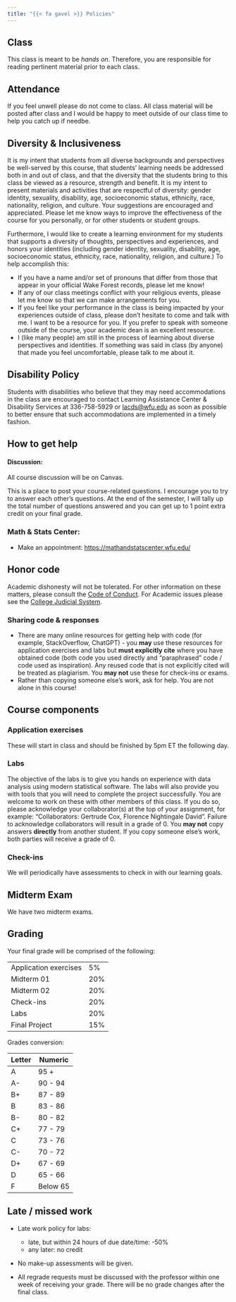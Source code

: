 ```yaml
---
title: "{{< fa gavel >}} Policies"
---
```


## Class

This class is meant to be *hands on*.
Therefore, you are responsible for reading pertinent material prior to each class.

## Attendance

If you feel unwell please do not come to class. All class material will be posted after class and I would be happy to meet outside of our class time to help you catch up if needbe. 

## Diversity & Inclusiveness

It is my intent that students from all diverse backgrounds and perspectives be well-served by this course, that students' learning needs be addressed both in and out of class, and that the diversity that the students bring to this class be viewed as a resource, strength and benefit.
It is my intent to present materials and activities that are respectful of diversity: gender identity, sexuality, disability, age, socioeconomic status, ethnicity, race, nationality, religion, and culture.
Your suggestions are encouraged and appreciated.
Please let me know ways to improve the effectiveness of the course for you personally, or for other students or student groups.

Furthermore, I would like to create a learning environment for my students that supports a diversity of thoughts, perspectives and experiences, and honors your identities (including gender identity, sexuality, disability, age, socioeconomic status, ethnicity, race, nationality, religion, and culture.) To help accomplish this:

-   If you have a name and/or set of pronouns that differ from those that appear in your official Wake Forest records, please let me know!
-   If any of our class meetings conflict with your religious events, please let me know so that we can make arrangements for you.
-   If you feel like your performance in the class is being impacted by your experiences outside of class, please don't hesitate to come and talk with me. I want to be a resource for you. If you prefer to speak with someone outside of the course, your academic dean is an excellent resource.
-   I (like many people) am still in the process of learning about diverse perspectives and identities. If something was said in class (by anyone) that made you feel uncomfortable, please talk to me about it.

## Disability Policy

Students with disabilities who believe that they may need accommodations in the class are encouraged to contact Learning Assistance Center & Disability Services at 336-758-5929 or [lacds\@wfu.edu](mailto:lacds@wfu.edu) as soon as possible to better ensure that such accommodations are implemented in a timely fashion.

## How to get help

#### Discussion:

All course discussion will be on Canvas.

This is a place to post your course-related questions. I encourage you to try to answer each other's questions. At the end of the semester, I will tally up the total number of questions answered and you can get up to 1 point extra credit on your final grade.

### Math & Stats Center:

-   Make an appointment: <https://mathandstatscenter.wfu.edu/>

## Honor code

Academic dishonesty will not be tolerated.
For other information on these matters, please consult the [Code of Conduct](https://studentconduct.wfu.edu/undergraduate-student-handbook/).
For Academic issues please see the [College Judicial System](https://studentconduct.wfu.edu/the-judicial-council/).

### Sharing code & responses

-   There are many online resources for getting help with code (for example, StackOverflow, ChatGPT) - you **may** use these resources for application exercises and labs but **must explicitly cite** where you have obtained code (both code you used directly and "paraphrased" code / code used as inspiration). Any reused code that is not explicitly cited will be treated as plagiarism. You **may not** use these for check-ins or exams.
-   Rather than copying someone else's work, ask for help. You are not alone in this course!

## Course components

### Application exercises

These will start in class and should be finished by 5pm ET the following day.

### Labs

The objective of the labs is to give you hands on experience with data analysis using modern statistical software. The labs will also provide you with tools that you will need to complete the project successfully. You are welcome to work on these with other members of this class. If you do so, please acknowledge your collaborator(s) at the top of your assignment, for example: "Collaborators: Gertrude Cox, Florence Nightingale David". Failure to acknowledge collaborators will result in a grade of 0. You **may not** copy answers **directly** from another student. If you copy someone else's work, both parties will receive a grade of 0.

### Check-ins

We will periodically have assessments to check in with our learning goals.

## Midterm Exam

We have two midterm exams.

## Grading

Your final grade will be comprised of the following:

 | |
|----------------------|----------------|
Application exercises | 5%  
Midterm 01 | 20%
Midterm 02 | 20%
Check-ins | 20%  
Labs | 20%
Final Project | 15%

Grades conversion:


| Letter | Numeric  |
|--------|----------|
| A      | 95 +     |
| A-     | 90 - 94  |
| B+     | 87 - 89  |
| B      | 83 - 86  |
| B-     | 80 - 82  |
| C+     | 77 - 79  |
| C      | 73 - 76  |
| C-     | 70 - 72  |
| D+     | 67 - 69  |
| D      | 65 - 66  |
| F      | Below 65 |

## Late / missed work

-   Late work policy for labs:

    -   late, but within 24 hours of due date/time: -50%
    -   any later: no credit

-   No make-up assessments will be given.

-   All regrade requests must be discussed with the professor within one week of receiving your grade.
    There will be no grade changes after the final class. 